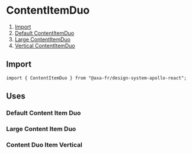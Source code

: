 
<Meta of={ContentItemDuoStories} name="ContentItemDuo" />

# ContentItemDuo

1. [Import](#import)
2. [Default ContentItemDuo](#default-contentitemduo)
3. [Large ContentItemDuo](#large-contentitemduo)
4. [Vertical ContentItemDuo](#vertical-contentitemduo)

## Import

```tsx
import { ContentItemDuo } from "@axa-fr/design-system-apollo-react";
```

## Uses

### Default Content Item Duo

<Canvas of={ContentItemDuoStories.ContentDuoItemDefault} />

<Controls of={ContentItemDuoStories.ContentDuoItemDefault} />

### Large Content Item Duo

<Canvas of={ContentItemDuoStories.ContentDuoItemLarge} />

<Controls of={ContentItemDuoStories.ContentDuoItemLarge} />

### Content Duo Item Vertical

<Canvas of={ContentItemDuoStories.ContentDuoItemVertical} />

<Controls of={ContentItemDuoStories.ContentDuoItemVertical} />
